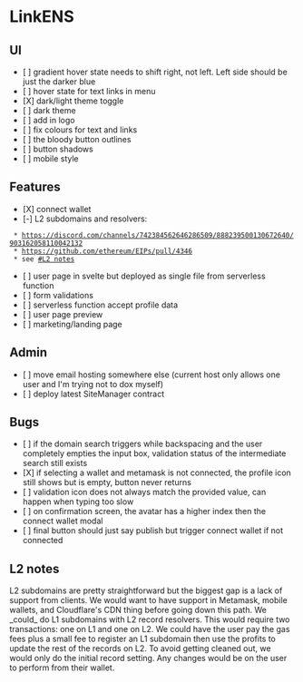 = LinkENS =

== UI ==

* [ ] gradient hover state needs to shift right, not left. Left side should be just the darker blue
* [ ] hover state for text links in menu
* [X] dark/light theme toggle
* [ ] dark theme
* [ ] add in logo
* [ ] fix colours for text and links
* [ ] the bloody button outlines
* [ ] button shadows
* [ ] mobile style

== Features ==

* [X] connect wallet
* [-] L2 subdomains and resolvers:
  * https://discord.com/channels/742384562646286509/888239500130672640/903162058110042132
  * https://github.com/ethereum/EIPs/pull/4346
  * see [[#L2 notes]]
* [ ] user page in svelte but deployed as single file from serverless function
* [ ] form validations
* [ ] serverless function accept profile data
* [ ] user page preview
* [ ] marketing/landing page

== Admin ==

* [ ] move email hosting somewhere else (current host only allows one user and I'm trying not to dox myself)
* [ ] deploy latest SiteManager contract

== Bugs ==

* [ ] if the domain search triggers while backspacing and the user completely empties the input box, validation status of the intermediate search still exists
* [X] if selecting a wallet and metamask is not connected, the profile icon still shows but is empty, button never returns
* [ ] validation icon does not always match the provided value, can happen when typing too slow
* [ ] on confirmation screen, the avatar has a higher index then the connect wallet modal
* [ ] final button should just say publish but trigger connect wallet if not connected

== L2 notes ==

L2 subdomains are pretty straightforward but the biggest gap is a lack of support from clients. We would want to have support in Metamask, mobile wallets, and Cloudflare's CDN thing before going down this path. We _could_ do L1 subdomains with L2 record resolvers. This would require two transactions: one on L1 and one on L2. We could have the user pay the gas fees plus a small fee to register an L1 subdomain then use the profits to update the rest of the records on L2. To avoid getting cleaned out, we would only do the initial record setting. Any changes would be on the user to perform from their wallet.
